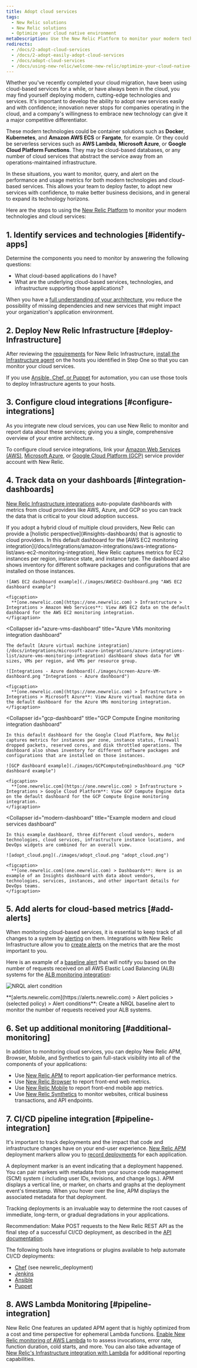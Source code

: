 ```yaml
---
title: Adopt cloud services
tags:
  - New Relic solutions
  - New Relic solutions
  - Optimize your cloud native environment
metaDescription: Use the New Relic Platform to monitor your modern technologies and cloud services.
redirects:
  - /docs/2-adopt-cloud-services
  - /docs/2-adopt-easily-adopt-cloud-services
  - /docs/adopt-cloud-services
  - /docs/using-new-relic/welcome-new-relic/optimize-your-cloud-native-environment/adopt-cloud-services
---
```


Whether you've recently completed your cloud migration, have been using cloud-based services for a while, or have always been in the cloud, you may find yourself deploying modern, cutting-edge technologies and services. It's important to develop the ability to adopt new services easily and with confidence; innovation never stops for companies operating in the cloud, and a company's willingness to embrace new technology can give it a major competitive differentiator.

These modern technologies could be container solutions such as **Docker**, **Kubernetes**, and **Amazon AWS ECS** or **Fargate**, for example. Or they could be serverless services such as **AWS Lambda**, **Microsoft Azure**, or **Google Cloud Platform Functions**. They may be cloud-based databases, or any number of cloud services that abstract the service away from an operations-maintained infrastructure.

In these situations, you want to monitor, query, and alert on the performance and usage metrics for both modern technologies and cloud-based services. This allows your team to deploy faster, to adopt new services with confidence, to make better business decisions, and in general to expand its technology horizons.

Here are the steps to using the [New Relic Platform](https://newrelic.com/platform) to monitor your modern technologies and cloud services:

## 1. Identify services and technologies [#identify-apps]

Determine the components you need to monitor by answering the following questions:

* What cloud-based applications do I have?
* What are the underlying cloud-based services, technologies, and infrastructure supporting those applications?

When you have a [full understanding of your architecture](https://docs.newrelic.com/docs/identify-application-dependencies-inventory), you reduce the possibility of missing dependencies and new services that might impact your organization's application environment.

## 2. Deploy New Relic Infrastructure [#deploy-Infrastructure]

After reviewing the [requirements](https://docs.newrelic.com/docs/infrastructure/new-relic-infrastructure/getting-started/compatibility-requirements-new-relic-infrastructure) for New Relic Infrastructure, [install the Infrastructure agent](https://docs.newrelic.com/docs/infrastructure/new-relic-infrastructure/installation) on the hosts you identified in Step One so that you can monitor your cloud services.

If you use [Ansible, Chef, or Puppet](https://docs.newrelic.com/docs/infrastructure/new-relic-infrastructure/config-management-tools) for automation, you can use those tools to deploy Infrastructure agents to your hosts.

## 3. Configure cloud integrations [#configure-integrations]

As you integrate new cloud services, you can use New Relic to monitor and report data about these services; giving you a single, comprehensive overview of your entire architecture.

To configure cloud service integrations, link your [Amazon Web Services (AWS)](https://docs.newrelic.com/docs/infrastructure/amazon-integrations/aws-integrations-list), [Microsoft Azure](https://docs.newrelic.com/docs/infrastructure/microsoft-azure-integrations/azure-integrations-list), or [Google Cloud Platform (GCP)](https://docs.newrelic.com/docs/integrations/google-cloud-platform-integrations) service provider account with New Relic.

## 4. Track data on your dashboards [#integration-dashboards]

[New Relic Infrastructure integrations](/docs/integrations) auto-populate dashboards with metrics from cloud providers like AWS, Azure, and GCP so you can track the data that is critical to your cloud adoption success.

<Callout variant="tip">
  If you adopt a hybrid cloud of multiple cloud providers, New Relic can provide a [holistic perspective](#insights-dashboards) that is agnostic to cloud providers.
</Callout>

<CollapserGroup>
  <Collapser
    id="aws-ec2-dashboard"
    title="AWS EC2 monitoring integration dashboard"
  >
    In this default dashboard for the [AWS EC2 monitoring integration](/docs/integrations/amazon-integrations/aws-integrations-list/aws-ec2-monitoring-integration), New Relic captures metrics for EC2 instances per region, instance state, and instance type. The dashboard also shows inventory for different software packages and configurations that are installed on those instances.

    ![AWS EC2 dashboard example](./images/AWSEC2-Dashboard.png "AWS EC2 dashboard example")

    <figcaption>
      **[one.newrelic.com](https://one.newrelic.com) > Infrastructure > Integrations > Amazon Web Services**: View AWS EC2 data on the default dashboard for the AWS EC2 monitoring integration.
    </figcaption>
  </Collapser>

  <Collapser
    id="azure-vms-dashboard"
    title="Azure VMs monitoring integration dashboard"
  >
    The default [Azure virtual machine integration](/docs/integrations/microsoft-azure-integrations/azure-integrations-list/azure-vms-monitoring-integration) dashboard shows data for VM sizes, VMs per region, and VMs per resource group.

    ![Integrations - Azure dashboard](./images/screen-Azure-VM-dashboard.png "Integrations - Azure dashboard")

    <figcaption>
      **[one.newrelic.com](https://one.newrelic.com) > Infrastructure > Integrations > Microsoft Azure**: View Azure virtual machine data on the default dashboard for the Azure VMs monitoring integration.
    </figcaption>
  </Collapser>

  <Collapser
    id="gcp-dashboard"
    title="GCP Compute Engine monitoring integration dashboard"
  >
    In this default dashboard for the Google Cloud Platform, New Relic captures metrics for instances per zone, instance status, firewall dropped packets, reserved cores, and disk throttled operations. The dashboard also shows inventory for different software packages and configurations that are installed on those instances.

    ![GCP dashboard example](./images/GCPComputeEngineDashboard.png "GCP dashboard example")

    <figcaption>
      **[one.newrelic.com](https://one.newrelic.com) > Infrastructure > Integrations > Google Cloud Platform**: View GCP Compute Engine data on the default dashboard for the GCP Compute Engine monitoring integration.
    </figcaption>
  </Collapser>

  <Collapser
    id="modern-dashboard"
    title="Example modern and cloud services dashboard"
  >
    In this example dashboard, three different cloud vendors, modern technologies, cloud services, infrastructure instance locations, and DevOps widgets are combined for an overall view.

    ![adopt_cloud.png](./images/adopt_cloud.png "adopt_cloud.png")

    <figcaption>
      **[one.newrelic.com](one.newrelic.com) > Dashboards**: Here is an example of an Insights dashboard with data about vendors, technologies, services, instances, and other important details for DevOps teams.
    </figcaption>
  </Collapser>
</CollapserGroup>

## 5. Add alerts for cloud-based metrics [#add-alerts]

When monitoring cloud-based services, it is essential to keep track of all changes to a system by [alerting](https://docs.newrelic.com/docs/alerts/new-relic-alerts/getting-started/introduction-new-relic-alerts) on them. Integrations with New Relic Infrastructure allow you to [create alerts](https://docs.newrelic.com/docs/alerts/new-relic-alerts/defining-conditions/create-alert-conditions-nrql-queries) on the metrics that are the most important to you.

Here is an example of a [baseline alert](https://docs.newrelic.com/docs/alerts/new-relic-alerts/defining-conditions/create-baseline-alert-conditions) that will notify you based on the number of requests received on all AWS Elastic Load Balancing (ALB) systems for the [ALB monitoring integration](https://docs.newrelic.com/docs/integrations/amazon-integrations/aws-integrations-list/aws-alb-monitoring-integration):

![NRQL alert condition](./images/screen-NRQL-alert-condition.png "NRQL alert condition")

<figcaption>
  **[alerts.newrelic.com](https://alerts.newrelic.com) > Alert policies > (selected policy) > Alert conditions**: Create a NRQL baseline alert to monitor the number of requests received your ALB systems.
</figcaption>

## 6. Set up additional monitoring [#additional-monitoring]

In addition to monitoring cloud services, you can deploy New Relic APM, Browser, Mobile, and Synthetics to gain full-stack visibility into all of the components of your applications:

* Use [New Relic APM](https://docs.newrelic.com/docs/apm) to report application-tier performance metrics.
* Use [New Relic Browser](https://docs.newrelic.com/docs/browser) to report front-end web metrics.
* Use [New Relic Mobile](https://docs.newrelic.com/docs/mobile-monitoring) to report front-end mobile app metrics.
* Use [New Relic Synthetics](https://docs.newrelic.com/docs/synthetics) to monitor websites, critical business transactions, and API endpoints.

## 7. CI/CD pipeline integration [#pipeline-integration]

It's important to track deployments and the impact that code and infrastructure changes have on your end-user experience. [New Relic APM](https://docs.newrelic.com/docs/apm/new-relic-apm/getting-started/introduction-new-relic-apm) deployment markers allow you to [record deployments](https://docs.newrelic.com/docs/apm/new-relic-apm/maintenance/record-deployments) for each application.

A deployment marker is an event indicating that a deployment happened. You can pair markers with metadata from your source code management (SCM) system ( including user IDs, revisions, and change logs.). APM displays a vertical line, or marker, on charts and graphs at the deployment event's timestamp. When you hover over the line, APM displays the associated metadata for that deployment.

Tracking deployments is an invaluable way to determine the root causes of immediate, long-term, or gradual degradations in your applications.

Recommendation: Make POST requests to the New Relic REST API as the final step of a successful CI/CD deployment, as described in the [API documentation](https://docs.newrelic.com/docs/apm/new-relic-apm/maintenance/record-deployments).

The following tools have integrations or plugins available to help automate CI/CD deployments:

* [Chef](https://supermarket.chef.io/cookbooks/newrelic) (see newrelic_deployment)
* [Jenkins](https://wiki.jenkins.io/display/JENKINS/New+Relic+Deployment+Notifier+Plugin)
* [Ansible](https://docs.ansible.com/ansible/latest/modules/newrelic_deployment_module.html)
* [Puppet](https://puppet.com/docs/pipelines-for-apps/free/integrate-newrelic.html)

## 8. AWS Lambda Monitoring [#pipeline-integration]

New Relic One features an updated APM agent that is highly optimized from a cost and time perspective for ephemeral Lambda functions. [Enable New Relic monitoring of AWS Lambda](https://docs.newrelic.com/docs/serverless-function-monitoring/aws-lambda-monitoring/get-started/enable-new-relic-monitoring-aws-lambda) to to assess invocations, error rate, function duration, cold starts, and more. You can also take advantage of [New Relic's Infrastructure integration with Lambda](https://docs.newrelic.com/docs/integrations/amazon-integrations/aws-integrations-list/aws-lambda-monitoring-integration) for additional reporting capabilities.

